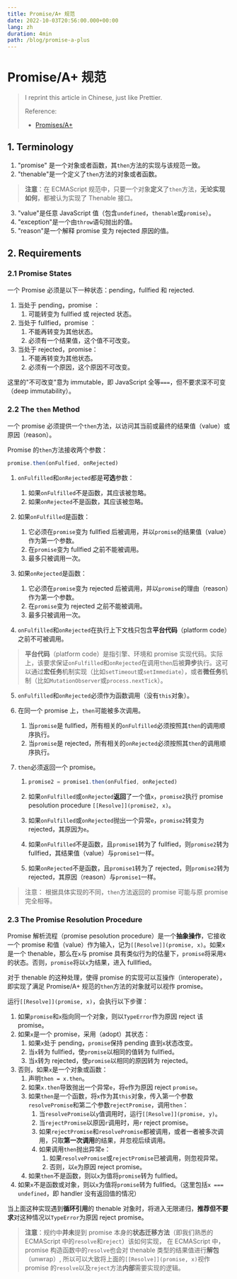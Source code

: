 ```yaml
---
title: Promise/A+ 规范
date: 2022-10-03T20:56:00.000+00:00
lang: zh
duration: 4min
path: /blog/promise-a-plus
---
```


# Promise/A+ 规范

> I reprint this article in Chinese, just like Prettier.
>
> Reference:
>
> + [Promises/A+](https://promisesaplus.com/)

## 1. Terminology

1. "promise" 是一个对象或者函数，其`then`方法的实现与该规范一致。
2. "thenable"是一个定义了`then`方法的对象或者函数。
> **注意**：在 ECMAScript 规范中，只要一个对象**定义**了`then`方法，**无论实现如何**，都被认为实现了 Thenable 接口。
3. "value"是任意 JavaScript 值（包含`undefined`，`thenable`或`promise`）。
4. "exception"是一个由`throw`语句抛出的值。
5. "reason"是一个解释 promise 变为 rejected 原因的值。

## 2. Requirements

### 2.1 Promise States

一个 Promise 必须是以下一种状态：pending，fullfied 和 rejected.

1. 当处于 pending，promise ：
   1. 可能转变为 fullfied 或 rejected 状态。
2. 当处于 fullfied，promise ：
   1. 不能再转变为其他状态。
   2. 必须有一个结果值，这个值不可改变。
3. 当处于 rejected，promise：
   1. 不能再转变为其他状态。
   2. 必须有一个原因，这个原因不可改变。

这里的"不可改变"意为 immutable，即 JavaScript 全等`===`，但不要求深不可变（deep immutability）。

### 2.2 The `then` Method

一个 promise 必须提供一个`then`方法，以访问其当前或最终的结果值（value）或原因（reason）。

Promise 的`then`方法接收两个参数：

``` js
promise.then(onFulfied, onRejected)
```

1. `onFulfilled`和`onRejected`都是**可选**参数：

   1. 如果`onFulfilled`不是函数，其应该被忽略。
   2. 如果`onRejected`不是函数，其应该被忽略。

2. 如果`onFulfilled`是函数：

   1. 它必须在`promise`变为 fullfied 后被调用，并以`promise`的结果值（value）作为第一个参数。
   2. 在`promise`变为 fullfied 之前不能被调用。
   3. 最多只被调用一次。

3. 如果`onRejected`是函数：

   1. 它必须在`promise`变为 rejected 后被调用，并以`promise`的理由（reason）作为第一个参数。
   2. 在`promise`变为 rejected 之前不能被调用。
   3. 最多只被调用一次。

4. `onFulfilled`和`onRejected`在执行上下文栈只包含**平台代码**（platform code）之前不可被调用。

> **平台代码**（platform code）是指引擎、环境和 promise 实现代码。实际上，该要求保证`onFulfilled`和`onRejected`在调用`then`后被**异步**执行。这可以通过**宏任务**机制实现（比如`setTimeout`或`setImmediate`），或者**微任务**机制（比如`MutationObserver`或`process.nextTick`）。

5. `onFulfilled`和`onRejected`必须作为函数调用（没有`this`对象）。

6. 在同一个 promise 上，`then`可能被多次调用。

   1. 当`promise`是 fullfied，所有相关的`onFulfilled`必须按照其`then`的调用顺序执行。
   2. 当`promise`是 rejected，所有相关的`onRejected`必须按照其`then`的调用顺序执行。

7. `then`必须返回一个 promise。

   1. ``` js
      promise2 = promise1.then(onFulfied, onRejected)
      ```

   2. 如果`onFulfilled`或`onRejected`**返回**了一个值`x`，`promise2`执行 promise pesolution procedure `[[Resolve]](promise2, x)`。

   3. 如果`onFulfilled`或`onRejected`抛出一个异常`e`，`promise2`转变为 rejected，其原因为`e`。

   4. 如果`onFulfilled`不是函数，且`promise1`转为了 fullfied，则`promise2`转为 fullfied，其结果值（value）与`promise1`一样。

   5. 如果`onRejected`不是函数，且`promise1`转为了 rejected，则`promise2`转为 rejected，其原因（reason）与`promise1`一样。

> 注意： 根据具体实现的不同，`then`方法返回的 promise 可能与原 promise 完全相等。

### 2.3 The Promise Resolution Procedure

Promise 解析流程（promise pesolution procedure）是一个**抽象操作**，它接收一个 promise 和值（value）作为输入，记为`[[Resolve]](promise, x)`。如果`x`是一个 thenable，那么在`x`与 promise 具有类似行为的估量下，`promise`将采用`x`的状态。否则，`promise`将以`x`为结果，进入 fulllfied。

对于 thenable 的这种处理，使得 promise 的实现可以互操作（interoperate），即实现了满足 Promise/A+ 规范的`then`方法的对象就可以视作 promise。

运行`[[Resolve]](promise, x)`，会执行以下步骤：

1. 如果`promise`和`x`指向同一个对象，则以`TypeError`作为原因 reject 该 promise。
2. 如果`x`是一个 promise，采用（adopt）其状态：
   1. 如果`x`处于 pending，`promise`保持 pending 直到`x`状态改变。
   2. 当`x`转为 fullfied，使`promise`以相同的值转为 fullfied。
   3. 当`x`转为 rejected，使`promise`以相同的原因转为 rejected。
3. 否则，如果`x`是一个对象或函数：
   1. 声明`then = x.then`。
   2. 如果`x.then`导致抛出一个异常`e`，将`e`作为原因 reject `promise`。
   3. 如果`then`是一个函数，将`x`作为其`this`对象，传入第一个参数`resolvePromise`和第二个参数`rejectPromise`，调用`then`：
      1. 当`resolvePromise`以`y`值调用时，运行`[[Resolve]](promise, y)`。
      2. 当`rejectPromise`以原因`r`调用时，用`r` reject promise。
      3. 如果`rejectPromise`和`resolvePromise`都被调用，或者一者被多次调用，只取**第一次调用**的结果，并忽视后续调用。
      4. 如果调用`then`抛出异常`e`：
         1. 如果`resolvePromise`或`rejectPromise`已被调用，则忽视异常。
         2. 否则，以`e`为原因 reject promise。
   4. 如果`then`不是函数，则以`x`为值将`promise`转为 fullfied。
4. 如果`x`不是函数或对象，则以`x`为值将`promise`转为 fullfied。（这里包括`x === undefined`，即 handler 没有返回值的情况）

当上面这种实现遇到**循环引用**的 thenable 对象时，将进入无限递归，**推荐但不要求**对这种情况以`TypeError`为原因 reject promise。

> **注意**：规约中**并未**提到 promise 本身的**状态迁移方法**（即我们熟悉的 ECMAScript 中的`resolve`和`reject`）该如何实现，
> 在 ECMAScript 中，promise 构造函数中的`resolve`也会对 thenable 类型的结果值进行**解包**（unwrap）,
> 所以可以大致将上面的`[[Resolve]](promise, x)`视作 promise 的`resolve`以及`reject`方法**内部**需要实现的逻辑。